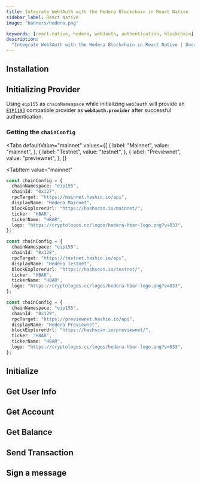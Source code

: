 ```yaml
---
title: Integrate Web3Auth with the Hedera Blockchain in React Native
sidebar_label: React Native
image: "banners/hedera.png"

keywords: [react-native, hedera, web3auth, authentication, blockchain]
description:
  "Integrate Web3Auth with the Hedera Blockchain in React Native | Documentation - Web3Auth"
---
```



<SEO
  title="Integrate Web3Auth with the Hedera Blockchain in React Native"
  description="Integrate Web3Auth with the Hedera Blockchain in React Native | Documentation - Web3Auth"
  image="https://web3auth.io/docs/banners/hedera.png"
  slug="/connect-blockchain/evm/hedera/react-native"
/>

## Installation

<InstallationSnippet />

## Initializing Provider

Using `eip155` as `chainNamespace` while initializing `web3auth` will provide an
[`EIP1193`](https://eips.ethereum.org/EIPS/eip-1193) compatible provider as **`web3auth.provider`**
after successful authentication.

### Getting the `chainConfig`

<Tabs
 defaultValue="mainnet"
  values={[
    { label: "Mainnet", value: "mainnet", },
    { label: "Testnet", value: "testnet", },
    { label: "Previewnet", value: "previewnet", },
]}

>

<TabItem
  value="mainnet"
>

```typescript
const chainConfig = {
  chainNamespace: "eip155",
  chainId: "0x127",
  rpcTarget: "https://mainnet.hashio.io/api",
  displayName: "Hedera Mainnet",
  blockExplorerUrl: "https://hashscan.io/mainnet/",
  ticker: "HBAR",
  tickerName: "HBAR",
  logo: "https://cryptologos.cc/logos/hedera-hbar-logo.png?v=033",
};
```

</TabItem>
<TabItem
  value="testnet"
>

```typescript
const chainConfig = {
  chainNamespace: "eip155",
  chainId: "0x128",
  rpcTarget: "https://testnet.hashio.io/api",
  displayName: "Hedera Testnet",
  blockExplorerUrl: "https://hashscan.io/testnet/",
  ticker: "HBAR",
  tickerName: "HBAR",
  logo: "https://cryptologos.cc/logos/hedera-hbar-logo.png?v=033",
};
```

</TabItem>
<TabItem
  value="previewnet"
>

```typescript
const chainConfig = {
  chainNamespace: "eip155",
  chainId: "0x129",
  rpcTarget: "https://previewnet.hashio.io/api",
  displayName: "Hedera Previewnet",
  blockExplorerUrl: "https://hashscan.io/previewnet/",
  ticker: "HBAR",
  tickerName: "HBAR",
  logo: "https://cryptologos.cc/logos/hedera-hbar-logo.png?v=033",
};
```

</TabItem>
</Tabs>

## Initialize

<InitialisationSnippet />

## Get User Info

<UserInfoSnippet />

## Get Account

<GetAccountSnippet />

## Get Balance

<GetBalanceSnippet />

## Send Transaction

<SendTransactionSnippet />

## Sign a message

<SignMessageSnippet />
